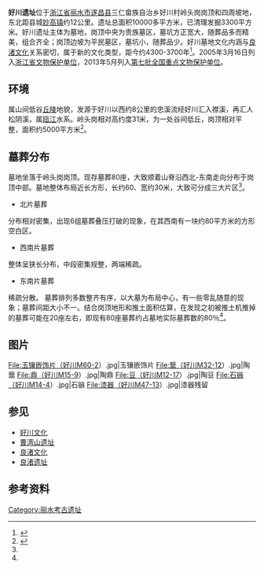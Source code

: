 {{coord|28|33|27|N|119|10|42|E|display=title|type:landmark}}
{{文物保护单位
| 级别 = 全国
| 图片 = 
| 名称 = 好川遗址
| 子项 = 
| 编号 = 7-0172-1-172
| 分类 = 古遗址
| 时代 = [[新石器时代|新石器时代]]
| 所在 = [[浙江省|浙江省]][[遂昌县|遂昌县]]
| 登录 = 2013年3月
| Cat = 浙江全国重点文物保护单位
}}

'''好川遗址'''位于[[浙江省|浙江省]][[丽水市|丽水市]][[遂昌县|遂昌县]]三仁畲族自治乡好川村岭头岗岗顶和四周坡地，东北距县城[[妙高镇|妙高镇]]约12公里。遗址总面积10000多平方米，已清理发掘3300平方米。好川遗址主体为墓地，岗顶中央为贵族墓区，墓坑方正宽大，随葬品多而精美，组合齐全；岗顶边坡为平民墓区，墓坑小，随葬品少。好川墓地文化内涵与[[良渚文化|良渚文化]]关系密切，属于新的文化类型，距今约4300-3700年<ref>{{cite web |url=http://www.zjww.gov.cn/unit/2006-03-01/56509152.shtml |language= |title=好川遗址 |publisher=浙江省文物局 |date= |accessdate= |archive-url=https://web.archive.org/web/20160304202250/http://www.zjww.gov.cn/unit/2006-03-01/56509152.shtml |archive-date=2016-03-04 |dead-url=yes }}</ref>。2005年3月16日列入[[浙江省文物保护单位|浙江省文物保护单位]]，2013年5月列入[[第七批全国重点文物保护单位|第七批全国重点文物保护单位]]。

==环境==
属山间低谷[[丘陵|丘陵]]地貌，发源于好川以西约8公里的忠溪流经好川汇入襟溪，再汇人松阴溪，属[[瓯江|瓯江]]水系。岭头岗相对高约度31米，为一处谷间低丘，岗顶相对平整，面积约5000平方米<ref name='好川墓葬'>{{cite book |author=浙江省文物考古研究所 遂昌县文物管理委员会 |authorlink= |coauthors= |title=《好川墓地》 |year=2001年12月 |publisher=文物出版社 |location= |isbn= }}</ref>。

==墓葬分布==
墓地坐落于岭头岗岗顶。现存墓葬80座，大致顺着山脊沿西北-东南走向分布于岗顶中部。墓地整体布局近长方形，长约60、宽约30米，大致可分成三大片区<ref name='好川墓葬'/>。
*北片墓葬
分布相对密集，出现6组墓葬叠压打破的现象，在其西南有一块约80平方米的方形空白区。
*西南片墓葬
整体呈狭长分布，中段密集规整，两端稀疏。
*东南片墓葬
稀疏分散。
墓葬排列多数整齐有序，以大墓为布局中心，有一些零乱随意的现象；墓葬间距大小不一。结合岗顶地形和推土面积估算，在发现之初被推土机推掉的墓葬可能在20座左右，即现有80座墓葬约占墓地实际墓葬数的80％<ref name='好川墓葬'/>。

==图片==
<gallery>
File:玉镶嵌饰片（好川M60-2）.jpg|玉镶嵌饰片
File:鬶（好川M32-12）.jpg|陶鬶
File:鼎（好川M15-9）.jpg|陶鼎
File:豆（好川M12-17）.jpg|陶豆
File:石镞（好川M14-4）.jpg|石镞
File:漆器（好川M47-13）.jpg|漆器残留
</gallery>

==参见==
*[[好川文化|好川文化]]
*[[曹湾山遗址|曹湾山遗址]]
*[[良渚文化|良渚文化]]
*[[良渚遗址|良渚遗址]]

==参考资料==
{{reflist}}
{{浙江全国重点文物保护单位}}
{{浙江省省级考古遗址公园}}

[[Category:丽水考古遗址|Category:丽水考古遗址]]